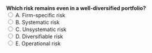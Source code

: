 ::: {.question-block}
<form onsubmit="event.preventDefault(); checkAnswer('module2_mcq_q63')" data-correct-answer="B">
<strong style="display: block;">Which risk remains even in a well-diversified portfolio?</strong>
<label><input type="radio" name="module2_mcq_q63" value="A"> A. Firm-specific risk</label><br>
<label><input type="radio" name="module2_mcq_q63" value="B"> B. Systematic risk</label><br>
<label><input type="radio" name="module2_mcq_q63" value="C"> C. Unsystematic risk</label><br>
<label><input type="radio" name="module2_mcq_q63" value="D"> D. Diversifiable risk</label><br>
<label><input type="radio" name="module2_mcq_q63" value="E"> E. Operational risk</label><br>
</form>
<div id="feedback-module2_mcq_q63" class="feedback" data-status="" style="display:none;">
✅ Correct: B. Systematic (market) risk remains even after diversification.
</div>
:::

